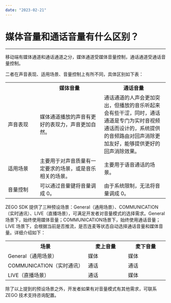 ```yaml
---
date: "2023-02-21"
---
```

# 媒体音量和通话音量有什么区别？

---

移动端有媒体通道和通话通道之分，媒体通道受媒体音量控制，通话通道受通话音量控制。

二者在声音表现、适用场景、音量控制上有所不同，具体区别如下表：

<table>
  <colgroup>
    <col width="20%">
    <col width="40%">
    <col width="40%">
  </colgroup>
  <tbody><tr>
    <th></th>
    <th>媒体音量</th>
    <th>通话音量</th>
  </tr>
  <tr>
    <td>声音表现</td>
    <td>媒体通道播放的声音有更好的表现力，声音更加自然。</td>
    <td>通话通道的人声会更加突出，但播放的音乐听起来会有些干涩，同时，通话通道是专门为实时音视频通话而设计的，系统提供的音频路由对回声消除更加友好，能够提供更好的回声消除效果。</td>
  </tr>
  <tr>
    <td>适用场景</td>
    <td>主要用于对声音质量有一定要求的场景，或是音乐相关的场景。</td>
    <td>主要用于语音通话的场景。</td>
  </tr>
  <tr>
    <td>音量控制</td>
    <td>可以通过音量键将音量调成 0。</td>
    <td>由于系统限制，无法将音量调成 0。</td>
  </tr>
</tbody></table>



ZEGO SDK 提供了三种预设场景：General（通用场景）、COMMUNICATION（实时通讯）、LIVE（直播场景），可满足开发者对音量模式的选择需求。General 场景下，始终使用媒体音量；COMMUNICATION场景下，始终使用通话音量；LIVE 场景下，会根据当前是否推流，是否连麦等状态自动选择通话音量和媒体音量。详细介绍如下：


<table>
  <colgroup>
    <col width="50%">
    <col width="25%">
    <col width="25%">
  </colgroup>
  <tbody><tr>
    <th>场景</th>
    <th>麦上音量</th>
    <th>麦下音量</th>
  </tr>
  <tr>
    <td>General（通用场景）</td>
    <td>媒体</td>
    <td>媒体</td>
  </tr>
  <tr>
    <td>COMMUNICATION（实时通讯）</td>
    <td>通话</td>
    <td>通话</td>
  </tr>
  <tr>
    <td>LIVE（直播场景）</td>
    <td>通话</td>
    <td>媒体</td>
  </tr>
</tbody></table>


除了以上提到的预设场景之外，开发者如果有对音量模式有其他需求，可联系 ZEGO 技术支持咨询配置。
